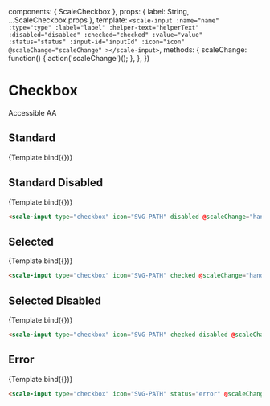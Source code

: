 
<Meta
  title="Components/Checkbox"
  component={ScaleCheckbox}
  argTypes={{}}
/>

  components: { ScaleCheckbox },
  props: {
    label: String,
    ...ScaleCheckbox.props
  },
  template: `
    <scale-input
      :name="name"
      :type="type"
      :label="label"
      :helper-text="helperText"
      :disabled="disabled"
      :checked="checked"
      :value="value"
      :status="status"
      :input-id="inputId"
      :icon="icon"
      @scaleChange="scaleChange"
    ></scale-input>
  `,
  methods: {
    scaleChange: function() {
      action('scaleChange')();
    },
  },
})

<div style={{display: 'inline-flex', alignItems: 'center', justifyContent: 'space-between', width: '100%'}}>
    <h1>Checkbox</h1>
    <scale-tag styles={"{\"tag\":{\"background\":\"#32A032\"}}"}>Accessible AA</scale-tag>
</div>

## Standard

<Canvas withSource="none">
  <Story
    name="Standard"
    args={{
      label: "Checkbox",
      type: "checkbox",
      icon: ICON
    }}
  >
    {Template.bind({})}
  </Story>
</Canvas>

<ArgsTable story="Standard" icon="SVG-PATH" />


## Standard Disabled

<Canvas withSource="none">
  <Story
    name="Standard Disabled"
    args={{
      label: "Standard Disabled",
      type: "checkbox",
      icon: ICON,
      disabled: true
    }}
  >
    {Template.bind({})}
  </Story>
</Canvas>

```html
<scale-input type="checkbox" icon="SVG-PATH" disabled @scaleChange="handleChange"></scale-input>
```

## Selected

<Canvas withSource="none">
  <Story
    name="Selected"
    args={{
      label: "Selected",
      type: "checkbox",
      icon: ICON,
      checked: true
    }}
  >
    {Template.bind({})}
  </Story>
</Canvas>

```html
<scale-input type="checkbox" icon="SVG-PATH" checked @scaleChange="handleChange"></scale-input>
```

## Selected Disabled

<Canvas withSource="none">
  <Story
    name="Selected Disabled"
    args={{
      label: "Selected Disabled",
      type: "checkbox",
      icon: ICON,
      checked: true,
      disabled: true,
    }}
  >
    {Template.bind({})}
  </Story>
</Canvas>

```html
<scale-input type="checkbox" icon="SVG-PATH" checked disabled @scaleChange="handleChange"></scale-input>
```


## Error

<Canvas withSource="none">
  <Story
    name="Error"
    args={{
      label: "Standard with error",
      type: "checkbox",
      icon: ICON,
      status: "error",
      helperText: "This is the error message"
    }}
  >
    {Template.bind({})}
  </Story>
</Canvas>

```html
<scale-input type="checkbox" icon="SVG-PATH" status="error" @scaleChange="handleChange"></scale-input>
```
